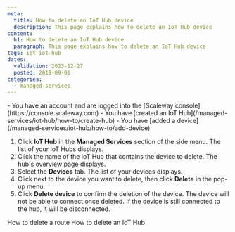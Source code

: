 ```yaml
---
meta:
  title: How to delete an IoT Hub device
  description: This page explains how to delete an IoT Hub device
content:
  h1: How to delete an IoT Hub device
  paragraph: This page explains how to delete an IoT Hub device
tags: iot iot-hub
dates:
  validation: 2023-12-27
  posted: 2019-09-01
categories:
  - managed-services
---
```


<Macro id="requirements" />

<Message type="requirement">
  - You have an account and are logged into the [Scaleway console](https://console.scaleway.com)
  - You have [created an IoT Hub](/managed-services/iot-hub/how-to/create-hub)
  - You have [added a device](/managed-services/iot-hub/how-to/add-device)
</Message>

1. Click **IoT Hub** in the **Managed Services** section of the side menu. The list of your IoT Hubs displays.
2. Click the name of the IoT Hub that contains the device to delete. The hub's overview page displays.
3. Select the **Devices** tab. The list of your devices displays.
4. Click <Icon name="more" /> next to the device you want to delete, then click **Delete** in the pop-up menu.
5. Click **Delete device** to confirm the deletion of the device.
    <Message type="important">
      The device will not be able to connect once deleted. If the device is still connected to the hub, it will be disconnected.
    </Message>


<Navigation title="See also">
  <PreviousButton to="/managed-services/iot-hub/how-to/delete-route/">How to delete a route</PreviousButton>
  <NextButton to="/managed-services/iot-hub/how-to/delete-hub/">How to delete an IoT Hub</NextButton>
</Navigation>
